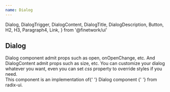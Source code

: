 ```yaml
---
name: Dialog
---
```


  Dialog,
  DialogTrigger,
  DialogContent,
  DialogTitle,
  DialogDescription,
  Button,
  H2,
  H3,
  Paragraph4,
  Link,
} from '@finetwork/ui'

<div />
<div>
  <H2 font="secondary">Dialog</H2>
</div>

<div>
  <Paragraph4>
    Dialog component admit props such as open, onOpenChange, etc.
  </Paragraph4>
  <Paragraph4>And DialogContent admit props such as size, etc.</Paragraph4>
  <Paragraph4>
    You can customize your dialog whatever you want, even you can set <i>css</i>
    property to override styles if you need.
  </Paragraph4>
</div>

<Paragraph4>
  This component is an implementation of{' '}
  <Link
    href="https://www.radix-ui.com/docs/primitives/components/dialog"
    target="_blank"
    rel="noopener noreferrer"
  >
    Dialog component
  </Link>{' '}
  from radix-ui.
</Paragraph4>

<Playground>
  <Dialog>
    <DialogTrigger as={Button}>Open dialog</DialogTrigger>
    <DialogContent>
      <DialogTitle>Title</DialogTitle>
      <DialogDescription>
        Make changes to your profile here. Click save when you're done.
      </DialogDescription>
    </DialogContent>
  </Dialog>
</Playground>
